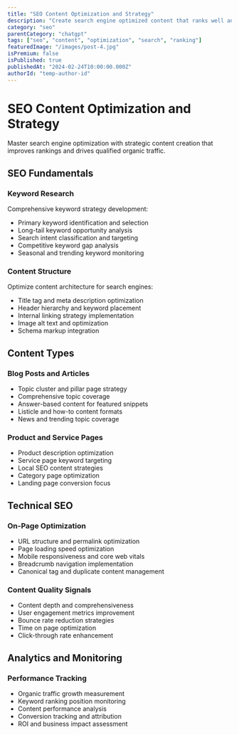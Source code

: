 ```yaml
---
title: "SEO Content Optimization and Strategy"
description: "Create search engine optimized content that ranks well and drives organic traffic using proven SEO techniques"
category: "seo"
parentCategory: "chatgpt"
tags: ["seo", "content", "optimization", "search", "ranking"]
featuredImage: "/images/post-4.jpg"
isPremium: false
isPublished: true
publishedAt: "2024-02-24T10:00:00.000Z"
authorId: "temp-author-id"
---
```


# SEO Content Optimization and Strategy

Master search engine optimization with strategic content creation that improves rankings and drives qualified organic traffic.

## SEO Fundamentals

### Keyword Research

Comprehensive keyword strategy development:

- Primary keyword identification and selection
- Long-tail keyword opportunity analysis
- Search intent classification and targeting
- Competitive keyword gap analysis
- Seasonal and trending keyword monitoring

### Content Structure

Optimize content architecture for search engines:

- Title tag and meta description optimization
- Header hierarchy and keyword placement
- Internal linking strategy implementation
- Image alt text and optimization
- Schema markup integration

## Content Types

### Blog Posts and Articles

- Topic cluster and pillar page strategy
- Comprehensive topic coverage
- Answer-based content for featured snippets
- Listicle and how-to content formats
- News and trending topic coverage

### Product and Service Pages

- Product description optimization
- Service page keyword targeting
- Local SEO content strategies
- Category page optimization
- Landing page conversion focus

## Technical SEO

### On-Page Optimization

- URL structure and permalink optimization
- Page loading speed optimization
- Mobile responsiveness and core web vitals
- Breadcrumb navigation implementation
- Canonical tag and duplicate content management

### Content Quality Signals

- Content depth and comprehensiveness
- User engagement metrics improvement
- Bounce rate reduction strategies
- Time on page optimization
- Click-through rate enhancement

## Analytics and Monitoring

### Performance Tracking

- Organic traffic growth measurement
- Keyword ranking position monitoring
- Content performance analysis
- Conversion tracking and attribution
- ROI and business impact assessment
